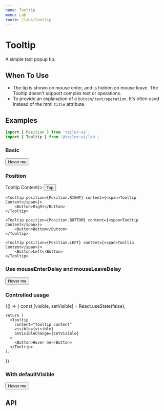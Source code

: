 ```yaml
---
name: Tooltip
menu: Lab
route: /labs/tooltip
---
```



# Tooltip

A simple text popup tip.

## When To Use

- The tip is shown on mouse enter, and is hidden on mouse leave. The Tooltip doesn't support complex text or operations.
- To provide an explanation of a `button/text/operation`. It's often used instead of the html `title` attribute.

## Examples

```js
import { Position } from 'tailor-ui';
import { Tooltip } from '@tailor-ui/lab';
```

### Basic

<Playground>
  <Tooltip content="Tooltip Content">
    <Button>Hover me</Button>
  </Tooltip>
</Playground>

### Position

<Playground>
  <Flex justifyContent="space-between" mx="4">
    <Tooltip position={Position.TOP} content={<span>Tooltip Content</span>}>
      <Button>Top</Button>
    </Tooltip>

    <Tooltip position={Position.RIGHT} content={<span>Tooltip Content</span>}>
        <Button>Right</Button>
    </Tooltip>

    <Tooltip position={Position.BOTTOM} content={<span>Tooltip Content</span>}>
        <Button>Bottom</Button>
    </Tooltip>

    <Tooltip position={Position.LEFT} content={<span>Tooltip Content</span>}>
        <Button>Left</Button>
    </Tooltip>

  </Flex>
</Playground>

### Use mouseEnterDelay and mouseLeaveDelay

<Playground>
  <Tooltip
    position={Position.BOTTOM}
    content="Tooltip Content"
    mouseEnterDelay={500}
    mouseLeaveDelay={500}
  >
    <Button>Hover me</Button>
  </Tooltip>
</Playground>

### Controlled usage

<Playground>
  {() => {
    const [visible, setVisible] = React.useState(false);

    return (
      <Tooltip
        content="Tooltip content"
        visible={visible}
        onVisibleChange={setVisible}
      >
        <Button>Hover me</Button>
      </Tooltip>
    );

}}

</Playground>

### With defaultVisible

<Playground>
  <Tooltip content="Tooltip content" defaultVisible>
    <Button>Hover me</Button>
  </Tooltip>
</Playground>

## API

<PropsTable of={Tooltip} />
